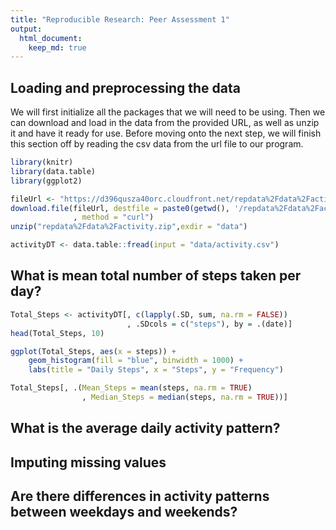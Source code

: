 ```yaml
---
title: "Reproducible Research: Peer Assessment 1"
output: 
  html_document:
    keep_md: true
---
```



## Loading and preprocessing the data

We will first initialize all the packages that we will need to be using.
Then we can download and load in the data from the provided URL, as well as
unzip it and have it ready for use. Before moving onto the next step, we will
finish this section off by reading the csv data from the url file to our
program. 

```r
library(knitr)
library(data.table)
library(ggplot2)

fileUrl <- "https://d396qusza40orc.cloudfront.net/repdata%2Fdata%2Factivity.zip"
download.file(fileUrl, destfile = paste0(getwd(), '/repdata%2Fdata%2Factivity.zip')
              , method = "curl")
unzip("repdata%2Fdata%2Factivity.zip",exdir = "data")

activityDT <- data.table::fread(input = "data/activity.csv")
```

## What is mean total number of steps taken per day?

```r
Total_Steps <- activityDT[, c(lapply(.SD, sum, na.rm = FALSE))
                          , .SDcols = c("steps"), by = .(date)] 
head(Total_Steps, 10)

ggplot(Total_Steps, aes(x = steps)) +
    geom_histogram(fill = "blue", binwidth = 1000) +
    labs(title = "Daily Steps", x = "Steps", y = "Frequency")

Total_Steps[, .(Mean_Steps = mean(steps, na.rm = TRUE)
                , Median_Steps = median(steps, na.rm = TRUE))]
```

## What is the average daily activity pattern?



## Imputing missing values



## Are there differences in activity patterns between weekdays and weekends?
